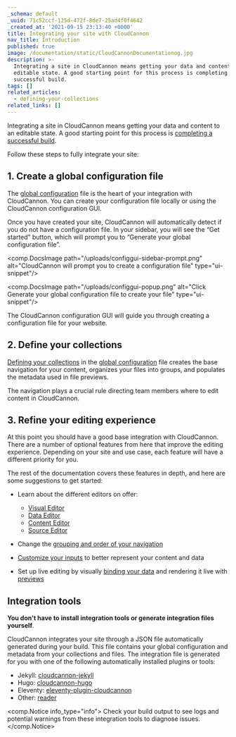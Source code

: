 ```yaml
---
_schema: default
_uuid: 71c52ccf-125d-472f-8de7-25ad4f0f4642
_created_at: '2021-09-15 23:13:40 +0000'
title: Integrating your site with CloudCannon
nav_title: Introduction
published: true
image: /documentation/static/CloudCannonDocumentationog.jpg
description: >-
  Integrating a site in CloudCannon means getting your data and content to an
  editable state. A good starting point for this process is completing a
  successful build.
tags: []
related_articles:
  - defining-your-collections
related_links: []
---
```

Integrating a site in CloudCannon means getting your data and content to an editable state. A good starting point for this process is [completing a successful build](/documentation/articles/configuring-your-build/).

Follow these steps to fully integrate your site:

## 1\. Create a global configuration file

The [global configuration](/documentation/articles/setting-global-configuration/) file is the heart of your integration with CloudCannon. You can create your configuration file locally or using the CloudCannon configuration GUI.

Once you have created your site, CloudCannon will automatically detect if you do not have a configuration file. In your sidebar, you will see the “Get started” button, which will prompt you to “Generate your global configuration file”.

<comp.DocsImage path="/uploads/configgui-sidebar-prompt.png" alt="CloudCannon will prompt you to create a configuration file" type="ui-snippet"/>

<comp.DocsImage path="/uploads/configgui-popup.png" alt="Click Generate your global configuration file to create your file" type="ui-snippet"/>

The CloudCannon configuration GUI will guide you through creating a configuration file for your website.

## 2\. Define your collections

[Defining your collections](/documentation/articles/defining-your-collections/) in the [global configuration](/documentation/articles/setting-global-configuration/) file creates the base navigation for your content, organizes your files into groups, and populates the metadata used in file previews.

The navigation plays a crucial rule directing team members where to edit content in CloudCannon.

## 3\. Refine your editing experience

At this point you should have a good base integration with CloudCannon. There are a number of optional features from here that improve the editing experience. Depending on your site and use case, each feature will have a different priority for you.

The rest of the documentation covers these features in depth, and here are some suggestions to get started:

* Learn about the different editors on offer:

  * [Visual Editor](/documentation/articles/introducing-the-visual-editor/)
  * [Data Editor](/documentation/articles/introducing-the-data-editor/)
  * [Content Editor](/documentation/articles/introducing-the-content-editor/)
  * [Source Editor](/documentation/articles/introducing-the-source-editor/)
* Change the [grouping and order of your navigation](/documentation/articles/introducing-your-site-navigation/)

* [Customize your inputs](/documentation/articles/how-to-choose-what-input-is-used-in-the-data-editor/) to better represent your content and data

* Set up live editing by visually [binding your data](/documentation/articles/what-are-visual-data-bindings/) and rendering it live with [previews](/documentation/articles/what-is-live-editing/)

## Integration tools

**You don't have to install integration tools or generate integration files yourself**.

CloudCannon integrates your site through a JSON file automatically generated during your build. This file contains your global configuration and metadata from your collections and files. The integration file is generated for you with one of the following automatically installed plugins or tools:

* Jekyll: [cloudcannon-jekyll](https://github.com/CloudCannon/cloudcannon-jekyll)
* Hugo: [cloudcannon-hugo](https://github.com/CloudCannon/cloudcannon-hugo)
* Eleventy: [eleventy-plugin-cloudcannon](https://github.com/CloudCannon/eleventy-plugin-cloudcannon)
* Other: [reader](https://github.com/CloudCannon/reader)

<comp.Notice info_type="info">
  Check your build output to see logs and potential warnings from these integration tools to diagnose issues.
</comp.Notice>